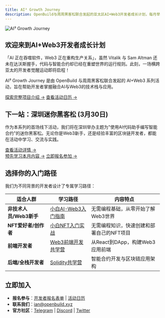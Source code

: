 ```yaml
---
title: AI³ Growth Journey
description: OpenBuild与周周黑客松联合发起的亚太区AI+Web3开发者成长计划，每月举办线上Workshop和线下Mini-Hackathon
---
```

![AI³ Growth Journey](/images/banner.png)

## 欢迎来到AI+Web3开发者成长计划

「AI 正在吞噬软件，Web3 正在重构生产关系」，虽然 Vitalik 与 Sam Altman 还未在达沃斯握手，代码与智能合约却已经在重塑世界的运行规则。此刻，一场横跨亚太的开发者觉醒运动即将启程！

AI³ Growth Journey 是由 OpenBuild 与周周黑客松联合发起的 AI+Web3 系列活动，旨在帮助开发者掌握融合AI与Web3的技术栈与应用。

[探索完整项目介绍 →](/docs/introduction)
[查看活动日历 →](https://lu.ma/ai-web3)

## 下一站：深圳迷你黑客松 (3月30日)

作为本系列的首场线下活动，我们将在深圳举办主题为"使用AI代码助手编写智能合约"的迷你黑客松。无论你是Web3新手，还是经验丰富的区块链开发者，都能在活动中学习、交流与实践。

[查看活动详情 →](/docs/2025-03)  
[预先学习本月内容 →](/docs/march-learn)
[立即报名参加 →](https://lu.ma/cpzc7gka)

## 选择你的入门路径

我们为不同背景的开发者设计了专属学习路径：

| 适合人群 | 学习路径 | 内容特点 |
| --- | --- | --- |
| **非技术人员/Web3新手** | [小白AI-Web3入门指南](/docs/newbie) | 无需编程基础，从零开始了解Web3世界 |
| **NFT爱好者/创作者** | [小白NFT入门实战](/docs/nft) | 无需编程知识，快速创建和部署自己的NFT项目 |
| **前端开发者** | [Web3前端开发共学营](/docs/frontend) | 从React到DApp，构建Web3应用前端 |
| **后端/全栈开发者** | [Solidity共学营](/docs/solidity) | 智能合约开发与区块链应用架构 |

## 立即加入

- **报名参与**：[开发者报名表单](https://hackathonweekly.feishu.cn/share/base/form/shrcnBjdytUgit8dDtRbPCPoaac) | [活动日历](https://lu.ma/ai-web3)
- **联系我们**：[ian@openbuild.xyz](mailto:ian@openbuild.xyz)
- **官方社区**：[Telegram](https://t.me/openbuildxyz) | [Discord](https://discord.gg/openbuild) | [Twitter](https://twitter.com/openbuildxyz)